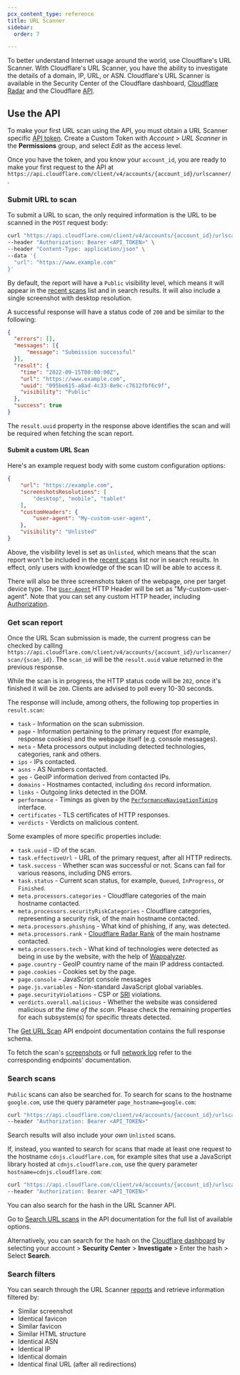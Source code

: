 ```yaml
---
pcx_content_type: reference
title: URL Scanner
sidebar:
  order: 7

---
```



To better understand Internet usage around the world, use Cloudflare's URL Scanner. With Cloudflare's URL Scanner, you have the ability to investigate the details of a domain, IP, URL, or ASN. Cloudflare's URL Scanner is available in the Security Center of the Cloudflare dashboard, [Cloudflare Radar](https://radar.cloudflare.com/scan) and the Cloudflare [API](/api/operations/urlscanner-search-scans).

## Use the API

To make your first URL scan using the API, you must obtain a URL Scanner specific [API token](/fundamentals/api/get-started/create-token/). Create a Custom Token with *Account* > *URL Scanner* in the **Permissions** group, and select *Edit* as the access level.

Once you have the token, and you know your `account_id`, you are ready to make your first request to the API at `https://api.cloudflare.com/client/v4/accounts/{account_id}/urlscanner/`.

### Submit URL to scan

To submit a URL to scan, the only required information is the URL to be scanned in the `POST` request body:

```bash
curl "https://api.cloudflare.com/client/v4/accounts/{account_id}/urlscanner/scan" \
--header "Authorization: Bearer <API_TOKEN>" \
--header "Content-Type: application/json" \
--data '{
  "url": "https://www.example.com"
}'
```

By default, the report will have a `Public` visibility level, which means it will appear in the [recent scans](https://radar.cloudflare.com/scan#recent-scans) list and in search results. It will also include a single screenshot with desktop resolution.

A successful response will have a status code of `200` and be similar to the following:

```json
{
  "errors": [],
  "messages": [{
      "message": "Submission successful"
  }],
  "result": {
    "time": "2022-09-15T00:00:00Z",
    "url": "https://www.example.com",
    "uuid": "095be615-a8ad-4c33-8e9c-c7612fbf6c9f",
    "visibility": "Public"
  },
  "success": true
}
```

The `result.uuid` property in the response above identifies the scan and will be required when fetching the scan report.

#### Submit a custom URL Scan

Here's an example request body with some custom configuration options:

```json
{
	"url": "https://example.com",
	"screenshotsResolutions": [
		"desktop", "mobile", "tablet"
	],
	"customHeaders": {
		"user-agent": "My-custom-user-agent",
	},
	"visibility": "Unlisted"
}
```

Above, the visibility level is set as `Unlisted`, which means that the scan report won't be included in the [recent scans](https://radar.cloudflare.com/scan#recent-scans) list nor in search results. In  effect, only users with knowledge of the scan ID will be able to access it.

There will also be three screenshots taken of the webpage, one per target device type. The [`User-Agent`](https://developer.mozilla.org/en-US/docs/Web/HTTP/Headers/User-Agent) HTTP Header will be set as "My-custom-user-agent". Note that you can set any custom HTTP header, including [Authorization](https://developer.mozilla.org/en-US/docs/Web/HTTP/Headers/Authorization).

### Get scan report

Once the URL Scan submission is made, the current progress can be checked by calling `https://api.cloudflare.com/client/v4/accounts/{account_id}/urlscanner/scan/{scan_id}`. The `scan_id` will be the `result.uuid` value returned in the previous response.

While the scan is in progress, the HTTP status code will be `202`, once it's finished it will be `200`. Clients are advised to poll every 10-30 seconds.

The response will include, among others, the following top properties in `result.scan`:

* `task` - Information on the scan submission.
* `page` - Information pertaining to the primary request (for example, response cookies) and the webpage itself (e.g. console messages).
* `meta` - Meta processors output including detected technologies, categories, rank and others.
* `ips` - IPs contacted.
* `asns` - AS Numbers contacted.
* `geo` - GeoIP information derived from contacted IPs.
* `domains` - Hostnames contacted, including `dns` record information.
* `links` - Outgoing links detected in the DOM.
* `performance` - Timings as given by the [`PerformanceNavigationTiming`](https://developer.mozilla.org/en-US/docs/Web/API/PerformanceNavigationTiming) interface.
* `certificates` - TLS certificates of HTTP responses.
* `verdicts` - Verdicts on malicious content.

Some examples of more specific properties include:

* `task.uuid` - ID of the scan.
* `task.effectiveUrl` - URL of the primary request, after all HTTP redirects.
* `task.success` - Whether scan was successful or not. Scans can fail for various reasons, including DNS errors.
* `task.status` - Current scan status, for example, `Queued`, `InProgress`, or `Finished`.
* `meta.processors.categories` - Cloudflare categories of the main hostname contacted.
* `meta.processors.securityRiskCategories` - Cloudflare categories, representing a security risk, of the main hostname contacted.
* `meta.processors.phishing` - What kind of phishing, if any, was detected.
* `meta.processors.rank` - [Cloudflare Radar Rank](http://blog.cloudflare.com/radar-domain-rankings/) of the main hostname contacted.
* `meta.processors.tech` - What kind of technologies were detected as being in use by the website, with the help of [Wappalyzer](https://github.com/wappalyzer/wappalyzer).
* `page.country` - GeoIP country name of the main IP address contacted.
* `page.cookies` - Cookies set by the page.
* `page.console` - JavaScript console messages
* `page.js.variables` - Non-standard JavaScript global variables.
* `page.securityViolations` - <GlossaryTooltip term="content security policy (CSP)" link="https://developer.mozilla.org/en-US/docs/Web/HTTP/CSP">CSP</GlossaryTooltip> or [SRI](https://developer.mozilla.org/en-US/docs/Web/Security/Subresource_Integrity) violations.
* `verdicts.overall.malicious` - Whether the website was considered malicious *at the time of the scan*. Please check the remaining properties for each subsystem(s) for specific threats detected.

The [Get URL Scan](/api/operations/urlscanner-get-scan) API endpoint documentation contains the full response schema.

To fetch the scan's [screenshots](/api/operations/urlscanner-get-scan-screenshot) or full [network log](/api/operations/urlscanner-get-scan-har) refer to the corresponding endpoints' documentation.

### Search scans

`Public` scans can also be searched for. To search for scans to the hostname `google.com`, use the query parameter `page_hostname=google.com`:

```bash
curl "https://api.cloudflare.com/client/v4/accounts/{account_id}/urlscanner/scan?page_hostname=google.com" \
--header "Authorization: Bearer <API_TOKEN>"
```

Search results will also include your *own* `Unlisted` scans.

If, instead, you wanted to search for scans that made at least one request to the hostname `cdnjs.cloudflare.com`, for example sites that use a JavaScript library hosted at `cdnjs.cloudflare.com`, use the query parameter `hostname=cdnjs.cloudflare.com`:

```bash
curl "https://api.cloudflare.com/client/v4/accounts/{account_id}/urlscanner/scan?hostname=cdnjs.cloudflare.com" \
--header "Authorization: Bearer <API_TOKEN>"
```

You can also search for the hash in the URL Scanner API.

Go to [Search URL scans](/api/operations/urlscanner-search-scans) in the API documentation for the full list of available options.

Alternatively, you can search for the hash on the [Cloudflare dashboard](https://dash.cloudflare.com/) by selecting your account > **Security Center** > **Investigate** > Enter the hash > Select **Search**.

### Search filters

You can search through the URL Scanner [reports](/radar/investigate/url-scanner/#search-filters) and retrieve information filtered by:

- Similar screenshot
- Identical favicon
- Similar favicon
- Similar HTML structure
- Identical ASN
- Identical IP
- Identical domain
- Identical final URL (after all redirections)